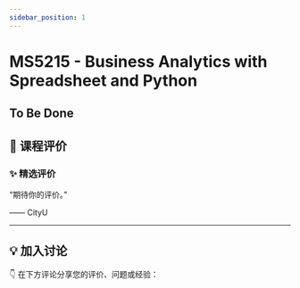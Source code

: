 ```yaml
---
sidebar_position: 1
---
```



# MS5215 - Business Analytics with Spreadsheet and Python

## To Be Done

## **💬 课程评价**

### ✨ **精选评价**
<div className={commentStyles.commentBox}>
    <p className={commentStyles.commentText}>
        “期待你的评价。”
    </p>
    <p className={commentStyles.commentAuthor}>—— CityU</p>
</div>

---

## **💡 加入讨论**

👇 在下方评论分享您的评价、问题或经验：
<Utterances />
